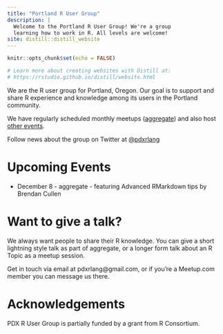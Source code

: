 ```yaml
---
title: "Portland R User Group"
description: |
  Welcome to the Portland R User Group! We're a group
  learning how to work in R. All levels are welcome!
site: distill::distill_website
---
```


```r
knitr::opts_chunk$set(echo = FALSE)

# Learn more about creating websites with Distill at:
# https://rstudio.github.io/distill/website.html

```

We are the R user group for Portland, Oregon. Our goal is to support and share R experience and knowledge among its users in the Portland community.

We have regularly scheduled monthly meetups ([aggregate](aggregate.html)) and also host [other events](meetups.html).

Follow news about the group on Twitter at [\@pdxrlang](https://twitter.com/pdxrlang)

# Upcoming Events

- December 8 - aggregate - featuring Advanced RMarkdown tips by Brendan Cullen

# Want to give a talk?

We always want people to share their R knowledge. You can give a short lightning style talk as part of aggregate, or a longer form talk about an R Topic as a meetup session. 

Get in touch via email at pdxrlang@gmail.com, or if you’re a Meetup.com member you can message us there.

# Acknowledgements

PDX R User Group is partially funded by a grant from R Consortium.